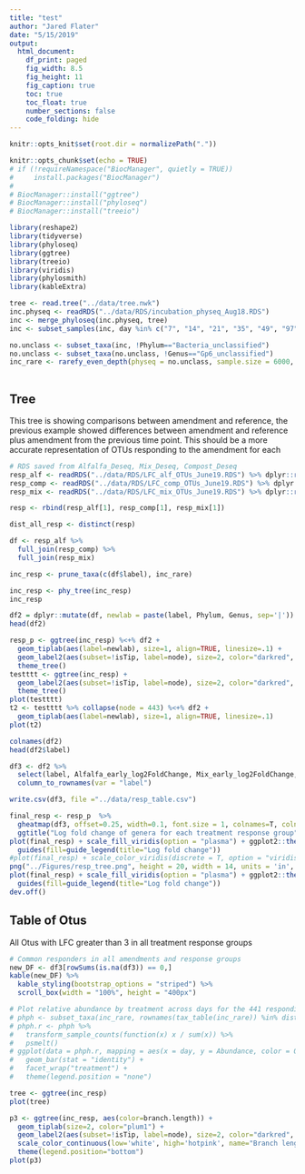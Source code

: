 ```yaml
---
title: "test"
author: "Jared Flater"
date: "5/15/2019"
output:
  html_document:
    df_print: paged
    fig_width: 8.5
    fig_height: 11
    fig_caption: true
    toc: true
    toc_float: true
    number_sections: false
    code_folding: hide
---
```

```r
knitr::opts_knit$set(root.dir = normalizePath("."))
```

```r
knitr::opts_chunk$set(echo = TRUE)
# if (!requireNamespace("BiocManager", quietly = TRUE))
#     install.packages("BiocManager")
# 
# BiocManager::install("ggtree")
# BiocManager::install("phyloseq")
# BiocManager::install("treeio")

library(reshape2)
library(tidyverse)
library(phyloseq)
library(ggtree)
library(treeio)
library(viridis)
library(phylosmith)
library(kableExtra)
```
```r
tree <- read.tree("../data/tree.nwk")
inc.physeq <- readRDS("../data/RDS/incubation_physeq_Aug18.RDS")
inc <- merge_phyloseq(inc.physeq, tree)
inc <- subset_samples(inc, day %in% c("7", "14", "21", "35", "49", "97"))

no.unclass <- subset_taxa(inc, !Phylum=="Bacteria_unclassified")
no.unclass <- subset_taxa(no.unclass, !Genus=="Gp6_unclassified")
inc_rare <- rarefy_even_depth(physeq = no.unclass, sample.size = 6000, rngseed = 3242343, verbose = F)
 
```
 
## Tree     
This tree is showing comparisons between amendment and reference, the previous example showed differences between amendment and reference plus amendment from the previous time point. This should be a more accurate representation of OTUs responding to the amendment for each 

```r
# RDS saved from Alfalfa_Deseq, Mix_Deseq, Compost_Deseq
resp_alf <- readRDS("../data/RDS/LFC_alf_OTUs_June19.RDS") %>% dplyr::rename(label = OTU)
resp_comp <- readRDS("../data/RDS/LFC_comp_OTUs_June19.RDS") %>% dplyr::rename(label = OTU)
resp_mix <- readRDS("../data/RDS/LFC_mix_OTUs_June19.RDS") %>% dplyr::rename(label = OTU)

resp <- rbind(resp_alf[1], resp_comp[1], resp_mix[1])

dist_all_resp <- distinct(resp)

df <- resp_alf %>%
  full_join(resp_comp) %>%
  full_join(resp_mix)
```

```r
inc_resp <- prune_taxa(c(df$label), inc_rare)
```

```r
inc_resp <- phy_tree(inc_resp)
inc_resp
```
```r
df2 = dplyr::mutate(df, newlab = paste(label, Phylum, Genus, sep='|'))
head(df2)
```
```r
resp_p <- ggtree(inc_resp) %<+% df2 +
  geom_tiplab(aes(label=newlab), size=1, align=TRUE, linesize=.1) + 
  geom_label2(aes(subset=!isTip, label=node), size=2, color="darkred", alpha=0.5) +
  theme_tree() 
testttt <- ggtree(inc_resp) +
  geom_label2(aes(subset=!isTip, label=node), size=2, color="darkred", alpha=0.5) +
  theme_tree()
plot(testttt)
t2 <- testttt %>% collapse(node = 443) %<+% df2 +
  geom_tiplab(aes(label=newlab), size=1, align=TRUE, linesize=.1)
plot(t2)
```
```r

colnames(df2)
head(df2$label)

df3 <- df2 %>%
  select(label, Alfalfa_early_log2FoldChange, Mix_early_log2FoldChange, Compost_early_log2FoldChange, Alfalfa_late_log2FoldChange, Mix_late_log2FoldChange, Compost_late_log2FoldChange) %>%
  column_to_rownames(var = "label")

write.csv(df3, file ="../data/resp_table.csv")
```
```r
final_resp <- resp_p  %>% 
  gheatmap(df3, offset=0.25, width=0.1, font.size = 1, colnames=T, colnames_angle=-45, hjust=0, color = "black") +
  ggtitle("Log fold change of genera for each treatment response group")
plot(final_resp) + scale_fill_viridis(option = "plasma") + ggplot2::theme_dark() +
  guides(fill=guide_legend(title="Log fold change"))
#plot(final_resp) + scale_color_viridis(discrete = T, option = "viridis") + ggplot2::theme_bw()
png("../Figures/resp_tree.png", height = 20, width = 14, units = 'in', res = 600)
plot(final_resp) + scale_fill_viridis(option = "plasma") + ggplot2::theme_dark() +
  guides(fill=guide_legend(title="Log fold change"))
dev.off()

```

## Table of Otus    
All Otus with LFC greater than 3 in all treatment response groups
```r
# Common responders in all amendments and response groups
new_DF <- df3[rowSums(is.na(df3)) == 0,]
kable(new_DF) %>%
  kable_styling(bootstrap_options = "striped") %>%
  scroll_box(width = "100%", height = "400px")

# Plot relative abundance by treatment across days for the 441 responding OTUs
# phph <- subset_taxa(inc_rare, rownames(tax_table(inc_rare)) %in% dist_all_resp$label)
# phph.r <- phph %>%
#   transform_sample_counts(function(x) x / sum(x)) %>%
#   psmelt()
# ggplot(data = phph.r, mapping = aes(x = day, y = Abundance, color = OTU)) +
#   geom_bar(stat = "identity") +
#   facet_wrap("treatment") +
#   theme(legend.position = "none")
```
```r
tree <- ggtree(inc_resp)
plot(tree)
```
```r
p3 <- ggtree(inc_resp, aes(color=branch.length)) +
  geom_tiplab(size=2, color="plum1") +
  geom_label2(aes(subset=!isTip, label=node), size=2, color="darkred", alpha=0.5) +
  scale_color_continuous(low='white', high='hotpink', name="Branch length (my)") +
  theme(legend.position="bottom")
plot(p3)
```

